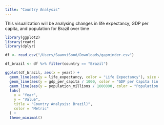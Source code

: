 ```yaml
---
title: "Country Analysis"
---
```

This visualization will be analysing changes in life expectancy, GDP per capita, and population for Brazil over time

```r
library(ggplot2)
library(readr)
library(dplyr)

df <- read_csv("/Users/SaanviSood/Downloads/gapminder.csv")

df_brazil <- df %>% filter(country == "Brazil")

ggplot(df_brazil, aes(x = year)) +
  geom_line(aes(y = life_expectancy, color = "Life Expectancy"), size = 1.2) +
  geom_line(aes(y = gdp_per_capita / 1000, color = "GDP per Capita (in 1000s)"), size = 1.2) +
  geom_line(aes(y = population_millions / 1000000, color = "Population (millions)"), size = 1.2) +
  labs(
    x = "Year",
    y = "Value",
    title = "Country Analysis: Brazil)",
    color = "Metric"
  ) +
  theme_minimal()
```